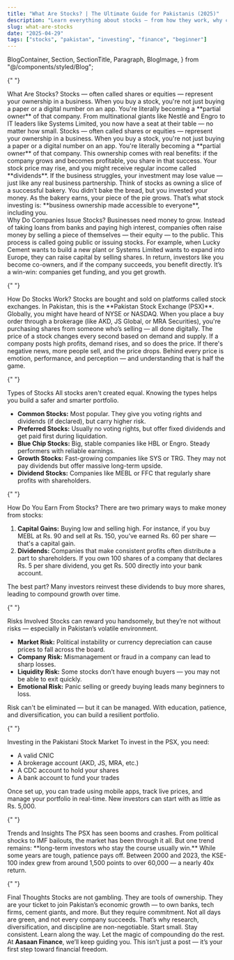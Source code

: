 ```yaml
---
title: "What Are Stocks? | The Ultimate Guide for Pakistanis (2025)"
description: "Learn everything about stocks — from how they work, why companies issue them, to how Pakistanis can invest wisely and grow wealth with confidence."
slug: what-are-stocks
date: "2025-04-29"
tags: ["stocks", "pakistan", "investing", "finance", "beginner"]
---
```


  BlogContainer,
  Section,
  SectionTitle,
  Paragraph,
  BlogImage,
} from "@/components/styled/Blog";

<BlogContainer>

{" "}

<Section>
  <SectionTitle>What Are Stocks?</SectionTitle>
  <Paragraph>
    Stocks — often called shares or equities — represent your ownership in a
    business. When you buy a stock, you're not just buying a paper or a digital
    number on an app. You're literally becoming a **partial owner** of that
    company. From multinational giants like Nestlé and Engro to IT leaders like
    Systems Limited, you now have a seat at their table — no matter how small.
  </Paragraph>
  <BlogImage
    src="/blog-imgs/what-are-stocks.png"
    alt="Illustration of stock ownership concept"
  />
  <Paragraph
    style={{ fontStyle: "italic", fontSize: "0.95rem", textAlign: "center" }}
  >
    Stocks — often called shares or equities — represent your ownership in a
    business. When you buy a stock, you're not just buying a paper or a digital
    number on an app. You're literally becoming a **partial owner** of that
    company.
  </Paragraph>
  <Paragraph>
    This ownership comes with real benefits: if the company grows and becomes
    profitable, you share in that success. Your stock price may rise, and you
    might receive regular income called **dividends**. If the business
    struggles, your investment may lose value — just like any real business
    partnership.
  </Paragraph>
  <Paragraph>
    Think of stocks as owning a slice of a successful bakery. You didn’t bake
    the bread, but you invested your money. As the bakery earns, your piece of
    the pie grows. That’s what stock investing is: **business ownership made
    accessible to everyone**, including you.
  </Paragraph>
</Section>
<Section>
  <SectionTitle>Why Do Companies Issue Stocks?</SectionTitle>
  <Paragraph>
    Businesses need money to grow. Instead of taking loans from banks and paying
    high interest, companies often raise money by selling a piece of themselves
    — their equity — to the public. This process is called going public or
    issuing stocks.
  </Paragraph>
  <Paragraph>
    For example, when Lucky Cement wants to build a new plant or Systems Limited
    wants to expand into Europe, they can raise capital by selling shares. In
    return, investors like you become co-owners, and if the company succeeds,
    you benefit directly. It’s a win-win: companies get funding, and you get
    growth.
  </Paragraph>
</Section>

{" "}

<Section>
  <SectionTitle>How Do Stocks Work?</SectionTitle>
  <Paragraph>
    Stocks are bought and sold on platforms called stock exchanges. In Pakistan,
    this is the **Pakistan Stock Exchange (PSX)**. Globally, you might have
    heard of NYSE or NASDAQ. When you place a buy order through a brokerage
    (like AKD, JS Global, or MRA Securities), you're purchasing shares from
    someone who’s selling — all done digitally.
  </Paragraph>
  <Paragraph>
    The price of a stock changes every second based on demand and supply. If a
    company posts high profits, demand rises, and so does the price. If there's
    negative news, more people sell, and the price drops.
  </Paragraph>
  <Paragraph>
    Behind every price is emotion, performance, and perception — and
    understanding that is half the game.
  </Paragraph>
</Section>

{" "}

<Section>
  <SectionTitle>Types of Stocks</SectionTitle>
  <Paragraph>
    All stocks aren't created equal. Knowing the types helps you build a safer
    and smarter portfolio.
  </Paragraph>
  <ul>
    <li>
      <strong>Common Stocks:</strong> Most popular. They give you voting rights
      and dividends (if declared), but carry higher risk.
    </li>
    <li>
      <strong>Preferred Stocks:</strong> Usually no voting rights, but offer
      fixed dividends and get paid first during liquidation.
    </li>
    <li>
      <strong>Blue Chip Stocks:</strong> Big, stable companies like HBL or
      Engro. Steady performers with reliable earnings.
    </li>
    <li>
      <strong>Growth Stocks:</strong> Fast-growing companies like SYS or TRG.
      They may not pay dividends but offer massive long-term upside.
    </li>
    <li>
      <strong>Dividend Stocks:</strong> Companies like MEBL or FFC that
      regularly share profits with shareholders.
    </li>
  </ul>
</Section>

{" "}

<Section>
  <SectionTitle>How Do You Earn From Stocks?</SectionTitle>
  <Paragraph>There are two primary ways to make money from stocks:</Paragraph>
  <ol>
    <li>
      <strong>Capital Gains:</strong> Buying low and selling high. For instance,
      if you buy MEBL at Rs. 90 and sell at Rs. 150, you’ve earned Rs. 60 per
      share — that's a capital gain.
    </li>
    <li>
      <strong>Dividends:</strong> Companies that make consistent profits often
      distribute a part to shareholders. If you own 100 shares of a company that
      declares Rs. 5 per share dividend, you get Rs. 500 directly into your bank
      account.
    </li>
  </ol>
  <Paragraph>
    The best part? Many investors reinvest these dividends to buy more shares,
    leading to compound growth over time.
  </Paragraph>
</Section>

{" "}

<Section>
  <SectionTitle>Risks Involved</SectionTitle>
  <Paragraph>
    Stocks can reward you handsomely, but they’re not without risks — especially
    in Pakistan’s volatile environment.
  </Paragraph>
  <ul>
    <li>
      <strong>Market Risk:</strong> Political instability or currency
      depreciation can cause prices to fall across the board.
    </li>
    <li>
      <strong>Company Risk:</strong> Mismanagement or fraud in a company can
      lead to sharp losses.
    </li>
    <li>
      <strong>Liquidity Risk:</strong> Some stocks don’t have enough buyers —
      you may not be able to exit quickly.
    </li>
    <li>
      <strong>Emotional Risk:</strong> Panic selling or greedy buying leads many
      beginners to loss.
    </li>
  </ul>
  <Paragraph>
    Risk can't be eliminated — but it can be managed. With education, patience,
    and diversification, you can build a resilient portfolio.
  </Paragraph>
</Section>

{" "}

<Section>
  <SectionTitle>Investing in the Pakistani Stock Market</SectionTitle>
  <Paragraph>To invest in the PSX, you need:</Paragraph>
  <ul>
    <li>A valid CNIC</li>
    <li>A brokerage account (AKD, JS, MRA, etc.)</li>
    <li>A CDC account to hold your shares</li>
    <li>A bank account to fund your trades</li>
  </ul>
  <Paragraph>
    Once set up, you can trade using mobile apps, track live prices, and manage
    your portfolio in real-time. New investors can start with as little as Rs.
    5,000.
  </Paragraph>
</Section>

{" "}

<Section>
  <SectionTitle>Trends and Insights</SectionTitle>
  <Paragraph>
    The PSX has seen booms and crashes. From political shocks to IMF bailouts,
    the market has been through it all. But one trend remains: **long-term
    investors who stay the course usually win.**
  </Paragraph>
  <Paragraph>
    While some years are tough, patience pays off. Between 2000 and 2023, the
    KSE-100 index grew from around 1,500 points to over 60,000 — a nearly 40x
    return.
  </Paragraph>
</Section>

{" "}

<Section>
  <SectionTitle>Final Thoughts</SectionTitle>
  <Paragraph>
    Stocks are not gambling. They are tools of ownership. They are your ticket
    to join Pakistan’s economic growth — to own banks, tech firms, cement
    giants, and more.
  </Paragraph>
  <Paragraph>
    But they require commitment. Not all days are green, and not every company
    succeeds. That’s why research, diversification, and discipline are
    non-negotiable.
  </Paragraph>
  <Paragraph>
    Start small. Stay consistent. Learn along the way. Let the magic of
    compounding do the rest.
  </Paragraph>
  <Paragraph>
    At <strong>Aasaan Finance</strong>, we’ll keep guiding you. This isn’t just
    a post — it’s your first step toward financial freedom.
  </Paragraph>
</Section>

</BlogContainer>
